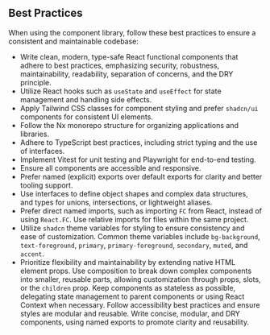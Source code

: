 
<Meta title="Best Practices" />

## Best Practices

When using the component library, follow these best practices to ensure a consistent and maintainable codebase:

* Write clean, modern, type-safe React functional components that adhere to best practices, emphasizing security, robustness, maintainability, readability, separation of concerns, and the DRY principle.
* Utilize React hooks such as `useState` and `useEffect` for state management and handling side effects.
* Apply Tailwind CSS classes for component styling and prefer `shadcn/ui` components for consistent UI elements.
* Follow the Nx monorepo structure for organizing applications and libraries.
* Adhere to TypeScript best practices, including strict typing and the use of interfaces.
* Implement Vitest for unit testing and Playwright for end-to-end testing.
* Ensure all components are accessible and responsive.
* Prefer named (explicit) exports over default exports for clarity and better tooling support.
* Use interfaces to define object shapes and complex data structures, and types for unions, intersections, or lightweight aliases.
* Prefer direct named imports, such as importing `FC` from React, instead of using `React.FC`. Use relative imports for files within the same project.
* Utilize `shadcn` theme variables for styling to ensure consistency and ease of customization. Common theme variables include `bg-background`, `text-foreground`, `primary`, `primary-foreground`, `secondary`, `muted`, and `accent`.
* Prioritize flexibility and maintainability by extending native HTML element props. Use composition to break down complex components into smaller, reusable parts, allowing customization through props, slots, or the `children` prop. Keep components as stateless as possible, delegating state management to parent components or using React Context when necessary. Follow accessibility best practices and ensure styles are modular and reusable. Write concise, modular, and DRY components, using named exports to promote clarity and reusability.
